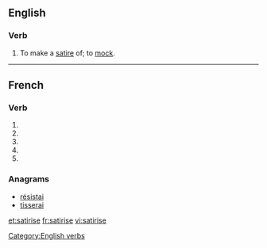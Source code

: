 {{also|satirisé}}
==English==

===Verb===
{{en-verb|satiris|ing}}

# To make a [[satire]] of; to [[mock]].

[[Category:English verbs]]

----

==French==

===Verb===
{{fr-verb-form}}

# {{conjugation of|satiriser||1|s|pres|ind|lang=fr}}
# {{conjugation of|satiriser||3|s|pres|ind|lang=fr}}
# {{conjugation of|satiriser||1|s|pres|sub|lang=fr}}
# {{conjugation of|satiriser||3|s|pres|sub|lang=fr}}
# {{conjugation of|satiriser||2|s|imp|lang=fr}}

===Anagrams===
* [[résistai#French|résistai]]
* [[tisserai#French|tisserai]]

[[et:satirise]]
[[fr:satirise]]
[[vi:satirise]]
